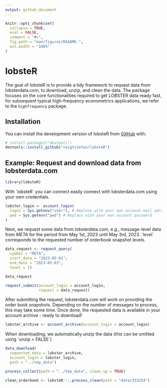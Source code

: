 ```yaml
---
output: github_document
---
```


```r
knitr::opts_chunk$set(
  collapse = TRUE,
  eval = FALSE,
  comment = "#>",
  fig.path = "man/figures/README-",
  out.width = "100%"
)
```

# lobsteR

<!-- badges: start -->
<!-- badges: end -->

The goal of lobsteR is to provide a tidy framework to request data from lobsterdata.com, to download, unzip, and clean the data. The package focuses on the core functionalities required to get LOBSTER data ready fast, for   subsequent typical high-frequency econometrics applications, we refer to the `highfrequency` package.

## Installation

You can install the development version of lobsteR from [GitHub](https://github.com/) with:

```r
# install.packages("devtools")
devtools::install_github("voigtstefan/lobsteR")
```

## Example: Request and download data from lobsterdata.com

```r
library(lobsteR)
```

With ´lobsteR´ you can connect easily connect with lobsterdata.com using your own credentials.

```r
lobster_login <- account_login(
  login = Sys.getenv("user"), # Replace with your own account mail adress
  pwd = Sys.getenv("pwd") # Replace with your own account password
)
```

Next, we request some data from lobsterdata.com, e.g., message-level data from *META* for the period from May 1st, 2023 until May 3rd, 2023. ´level´ corresponds to the requested number of orderbook snapshot levels. 
```r
data_request <- request_query(
  symbol = "META",
  start_date = "2023-05-01",
  end_date = "2023-05-03",
  level = 1)

data_request

request_submit(account_login = account_login,
               request = data_request)
```

After submitting the request, lobsterdata.com will work on providing the order book snapshots. Depending on the number of messages to process, this may take some time. Once done, the requested data is available in your account archive - ready to download!

```r
lobster_archive <- account_archive(account_login = account_login)
```

When downloading, we automatically unzip the data (this can be omitted using `unzip = FALSE´) 
```r
data_download(
  requested_data = lobster_archive,
  account_login = lobster_login,
  path = "../tmp_data")
```

```r
process_collect(path = "../tmp_data", clean_up = TRUE)
```

```r
clean_orderbook <- lobsteR:::.process_clean(path = "data/333254")
```
